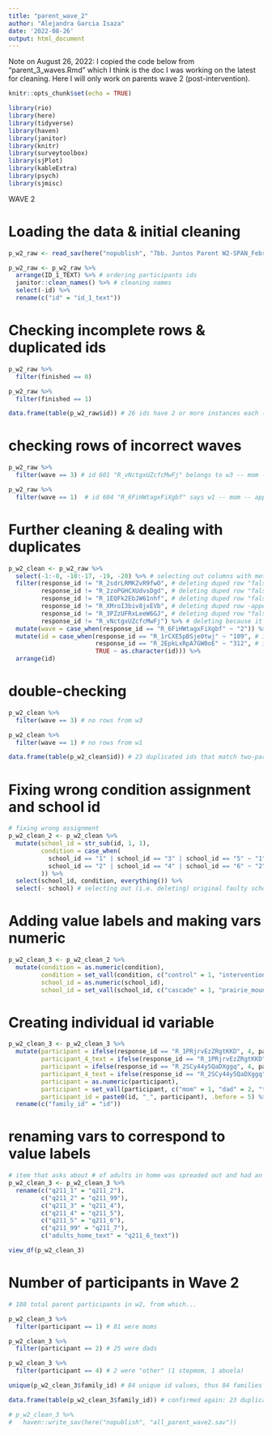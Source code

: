 ```yaml
---
title: "parent_wave_2"
author: "Alejandra Garcia Isaza"
date: '2022-08-26'
output: html_document
---
```


Note on August 26, 2022: I copied the code below from "parent_3_waves.Rmd" which I think is the doc I was working on the latest for cleaning. Here I will only work on parents wave 2 (post-intervention).

```r
knitr::opts_chunk$set(echo = TRUE)

library(rio)
library(here)
library(tidyverse)
library(haven)
library(janitor)
library(knitr)
library(surveytoolbox)
library(sjPlot)
library(kableExtra)
library(psych)
library(sjmisc)
```

################## WAVE 2 ##################

# Loading the data & initial cleaning
```r
p_w2_raw <- read_sav(here("nopublish", "7bb. Juntos Parent W2-SPAN_February 10, 2021_10.25.sav"))

p_w2_raw <- p_w2_raw %>% 
  arrange(ID_1_TEXT) %>% # ordering participants ids
  janitor::clean_names() %>% # cleaning names
  select(-id) %>% 
  rename(c("id" = "id_1_text"))
```

# Checking incomplete rows & duplicated ids
```r
p_w2_raw %>%
  filter(finished == 0)

p_w2_raw %>%
  filter(finished == 1)

data.frame(table(p_w2_raw$id)) # 26 ids have 2 or more instances each (id 308 has 4 instances, ids 415 and 601 has 3 instances)
```

# checking rows of incorrect waves 
```r
p_w2_raw %>% 
  filter(wave == 3) # id 601 "R_vNctgxUZcfcMwFj" belongs to w3 -- mom -- appears as 100% and true data

p_w2_raw %>% 
  filter(wave == 1)  # id 604 "R_6FiHWtagxFiXgbf" says w1 -- mom -- appears as 100% and true data, but logs indicate response_id is from w2. Action: change to w2. 
```



# Further cleaning & dealing with duplicates
```r
p_w2_clean <- p_w2_raw %>% 
  select(-1:-8, -10:-17, -19, -20) %>% # selecting out columns with metadata
  filter(response_id != "R_2sdrLRMKZvR9fwO", # deleting duped row "false start" (id 112) - progress 64% (this family dropped amid w2)
         response_id != "R_2zoPGHCXUdvsDgd", # deleting duped row "false start" (id 113)
         response_id != "R_1EQFk2EbJW61nhf", # deleting duped row "false start" (id 308)
         response_id != "R_XMroI3biv8jxEVb", # deleting duped row -appears as 100 completion, but is -99 throughout- (id 308)
         response_id != "R_3PZzUFRxLeeW6GJ", # deleting duped row "false start" (id 308) 
         response_id != "R_vNctgxUZcfcMwFj") %>% # deleting because it says w3 (id 601)
  mutate(wave = case_when(response_id == "R_6FiHWtagxFiXgbf" ~ "2")) %>% # appears as w1. logs indicate response_id is from w2; hence, changing to w2. 
  mutate(id = case_when(response_id == "R_1rCXE5pBSje0twj" ~ "109", # id 108 (top one) recoded as 109
                        response_id == "R_2EpkLxRpA7GW0oE" ~ "312", # id 314 (bottom one) recoded as 312
                        TRUE ~ as.character(id))) %>%
  arrange(id)
```

# double-checking
```r
p_w2_clean %>% 
  filter(wave == 3) # no rows from w3

p_w2_clean %>% 
  filter(wave == 1) # no rows from w1

data.frame(table(p_w2_clean$id)) # 23 duplicated ids that match two-parent families in w1. id 415 is a family of 3.  
```


# Fixing wrong condition assignment and school id
```r
# fixing wrong assignment
p_w2_clean_2 <- p_w2_clean %>%
  mutate(school_id = str_sub(id, 1, 1),
         condition = case_when(
           school_id == "1" | school_id == "3" | school_id == "5" ~ "1",
           school_id == "2" | school_id == "4" | school_id == "6" ~ "2"
         )) %>%
  select(school_id, condition, everything()) %>%
  select(- school) # selecting out (i.e. deleting) original faulty school variable
```

# Adding value labels and making vars numeric 
```r
p_w2_clean_3 <- p_w2_clean_2 %>%
  mutate(condition = as.numeric(condition),
         condition = set_vall(condition, c("control" = 1, "intervention" = 2)),
         school_id = as.numeric(school_id),
         school_id = set_vall(school_id, c("cascade" = 1, "prairie_mountain" = 2, "kelly" = 3, "ata" = 4, "briggs" = 5, "agnes_stewart" = 6)))
```

# Creating individual id variable
```r
p_w2_clean_3 <- p_w2_clean_3 %>% 
  mutate(participant = ifelse(response_id == "R_1PRjrvEzZRgtKKD", 4, participant), # changing partic. type to correspond to records
         participant_4_text = ifelse(response_id == "R_1PRjrvEzZRgtKKD", "stepmom", participant_4_text), 
         participant = ifelse(response_id == "R_2SCy44y5QaDXggq", 4, participant), # changing partic. type to abuela to correspond to W1
         participant_4_text = ifelse(response_id == "R_2SCy44y5QaDXggq", "abuela", participant_4_text),
         participant = as.numeric(participant),
         participant = set_vall(participant, c("mom" = 1, "dad" = 2, "tutor legal" = 3, "other, specify" = 4)),
         participant_id = paste0(id, "_", participant), .before = 5) %>% # new var as unique identifier
  rename(c("family_id" = "id"))
```


# renaming vars to correspond to value labels
```r
# item that asks about # of adults in home was spreaded out and had an unusual coding.
p_w2_clean_3 <- p_w2_clean_3 %>%
  rename(c("q211_1" = "q211_2"),
         c("q211_2" = "q211_99"),
         c("q211_3" = "q211_4"),
         c("q211_4" = "q211_5"),
         c("q211_5" = "q211_6"),
         c("q211_99" = "q211_7"),
         c("adults_home_text" = "q211_6_text"))
```

```r
view_df(p_w2_clean_3)
```


# Number of participants in Wave 2
```r
# 108 total parent participants in w2, from which...

p_w2_clean_3 %>%
  filter(participant == 1) # 81 were moms

p_w2_clean_3 %>%
  filter(participant == 2) # 25 were dads

p_w2_clean_3 %>%
  filter(participant == 4) # 2 were "other" (1 stepmom, 1 abuela) 

unique(p_w2_clean_3$family_id) # 84 unique id values, thus 84 families in W2. 

data.frame(table(p_w2_clean_3$family_id)) # confirmed again: 23 duplicated ids that match two-parent families in w1. id 415 is a family of 3.  
```

```r
# p_w2_clean_3 %>%
#   haven::write_sav(here("nopublish", "all_parent_wave2.sav"))
```
